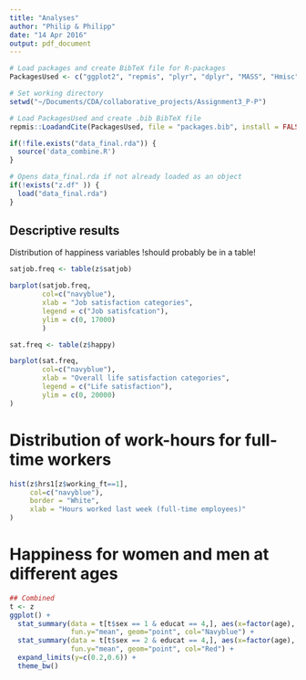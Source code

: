 ```yaml
---
title: "Analyses"
author: "Philip & Philipp"
date: "14 Apr 2016"
output: pdf_document
---
```


```r
# Load packages and create BibTeX file for R-packages
PackagesUsed <- c("ggplot2", "repmis", "plyr", "dplyr", "MASS", "Hmisc")

# Set working directory
setwd("~/Documents/CDA/collaborative_projects/Assignment3_P-P")

# Load PackagesUsed and create .bib BibTeX file
repmis::LoadandCite(PackagesUsed, file = "packages.bib", install = FALSE)
```

```r
if(!file.exists("data_final.rda")) {
  source('data_combine.R')
}

# Opens data_final.rda if not already loaded as an object
if(!exists("z.df" )) {
  load("data_final.rda")
}
```

## Descriptive results

Distribution of happiness variables !should probably be in a table! 

```r
satjob.freq <- table(z$satjob)

barplot(satjob.freq, 
        col=c("navyblue"),
        xlab = "Job satisfaction categories",
        legend = c("Job satisfcation"),
        ylim = c(0, 17000)
        )

sat.freq <- table(z$happy)

barplot(sat.freq, 
        col=c("navyblue"),
        xlab = "Overall life satisfaction categories",
        legend = c("Life satisfaction"),
        ylim = c(0, 20000)
)
```


# Distribution of work-hours for full-time workers
```r
hist(z$hrs1[z$working_ft==1],
     col=c("navyblue"),
     border = "White",
     xlab = "Hours worked last week (full-time employees)"
)   
```

# Happiness for women and men at different ages

```r
## Combined
t <- z
ggplot() + 
  stat_summary(data = t[t$sex == 1 & educat == 4,], aes(x=factor(age), y=vhappy1), 
               fun.y="mean", geom="point", col="Navyblue") + 
  stat_summary(data = t[t$sex == 2 & educat == 4,], aes(x=factor(age), y=vhappy1), 
               fun.y="mean", geom="point", col="Red") + 
  expand_limits(y=c(0.2,0.6)) +
  theme_bw()
```